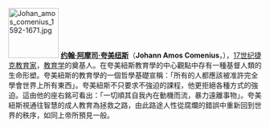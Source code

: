 [[File:Johan_amos_comenius_1592-1671.jpg|100px]]
'''[[约翰·阿摩司·夸美纽斯|约翰·阿摩司·夸美纽斯]]'''（'''Johann Amos Comenius'''，{{bd|1592年|3月28日|1670年|11月15日|catIdx=C}}），[[17世纪|17世纪]][[捷克|捷克]][[教育家|教育家]]，[[教育学|教育学]]的奠基人。在夸美紐斯教育學的中心觀點中存有一種基督人類的生命形塑。夸美紐斯的教育學的一個哲學基礎宣稱：「所有的人都應該被准許完全學會世界上所有東西」。夸美紐斯不只要求不強迫的課程，他更拒絕各種方式的強迫。這由他的座右銘可看出：「一切順其自我內在動機而流，暴力遠離事物」。夸美紐斯視通往智慧的成人教育為拯救之路，由此路途人性從腐爛的錯誤中重新回到世界的秩序，如同上帝所預見一般。